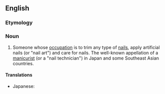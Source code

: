 ==English==

===Etymology===
{{suffix|nail|ist|lang=en}}

===Noun===
{{en-noun}}

# {{label|en|rare}} Someone whose [[occupation]] is to trim any type of [[nail]]s, apply artificial nails (or "nail art") and care for nails. The well-known appellation of a [[manicurist]] (or a "nail technician") in Japan and some Southeast Asian countries.

====Translations====
{{trans-top|someone whose occupation is to trim nails}}
* Japanese: {{t|ja|ネイリスト|tr=nearisuto}}
{{trans-mid}}
{{trans-bottom}}